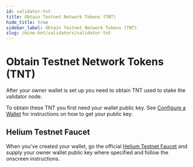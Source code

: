 ```yaml
---
id: validator-tnt
title: Obtain Testnet Network Tokens (TNT)
hide_title: true
sidebar_label: Obtain Testnet Network Tokens (TNT)
slug: /mine-hnt/validators/validator-tnt
---
```



# Obtain Testnet Network Tokens (TNT)
After your owner wallet is set up you need to obtain TNT used to stake the validator node.

To obtain these TNT you first need your wallet public key. See [Configure a Wallet](/mine-hnt/validators/validator-wallet) for instructions on how to get your public key. 

## Helium Testnet Faucet

When you've created your wallet, go the official [Helium Testnet Faucet](https://faucet.helium.wtf) and supply your owner wallet public key where specified and follow the onscreen instructions. 
